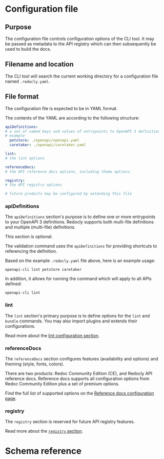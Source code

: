 

# Configuration file

## Purpose

The configuration file controls configuration options of the CLI tool.
It may be passed as metadata to the API registry which can then subsequently be used to build the docs.

## Filename and location

The CLI tool will search the current working directory for a configuration file named `.redocly.yaml`.

## File format

The configuration file is expected to be in YAML format.

The contents of the YAML are according to the following structure:

```yaml
apiDefinitions:
# a set of named keys and values of entrypoints to OpenAPI 3 definitions.
# example
  petstore: ./openapi/openapi.yaml
  caretaker: ./openapi/caretaker.yaml

lint:
# the lint options

referenceDocs:
# the API reference docs options, including theme options.

registry:
# the API registry options

# future products may be configured by extending this file
```

### apiDefinitions

The `apiDefinitions` section's purpose is to define one or more entrypoints to your OpenAPI 3 definitions.
Redocly supports both multi-file definitions and multiple (multi-file) definitions.

This section is optional.

The validation command uses the `apiDefinitions` for providing shortcuts to referencing the definition.

Based on the example `.redocly.yaml` file above, here is an example usage:
```
openapi-cli lint petstore caretaker
```

In addition, it allows for running the command which will apply to all APIs defined:
```
openapi-cli lint
```

### lint

The `lint` section's primary purpose is to define options for the `lint` and `bundle` commands.
You may also import plugins and extends their configurations.

Read more about the [lint configuration section](lint.md).

### referenceDocs

The `referenceDocs` section configures features (availability and options) and theming (style, fonts, colors).

There are two products: Redoc Community Edition (CE), and Redocly API reference docs. Reference docs supports all configuration options from Redoc Community Edition plus a set of premium options.

Find the full list of supported options on the [Reference docs configuration page](../../api-reference-docs/configuration/index.mdx).

### registry

The `registry` section is reserved for future API registry features.

Read more about the [`registry` section](registry.md).

# Schema reference
<StyledContent>
<JsonSchema schema={Schema}/>
</StyledContent>
